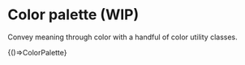 

<Meta title="System/ColorPalette" />

# Color palette (WIP)

Convey meaning through color with a handful of color utility classes.

<Canvas>
  <Story name="ColorPalette">
    {()=>ColorPalette}
  </Story>
</Canvas>